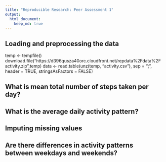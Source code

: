 ---
title: "Reproducible Research: Peer Assessment 1"
output: 
  html_document:
    keep_md: true
---


## Loading and preprocessing the data
temp <- tempfile()
download.file("https://d396qusza40orc.cloudfront.net/repdata%2Fdata%2Factivity.zip",temp)
  data <- read.table(unz(temp, "activity.csv"),
                     sep = ";", header = TRUE, stringsAsFactors = FALSE)


## What is mean total number of steps taken per day?



## What is the average daily activity pattern?



## Imputing missing values



## Are there differences in activity patterns between weekdays and weekends?
